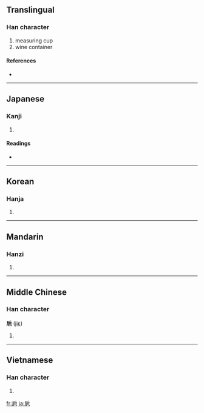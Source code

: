 {{also|卮}}
==Translingual==

===Han character===
{{Han char|rn=49|rad=己|as=04|sn=7|four=|canj=竹一日山 (HMAU)}}

# measuring cup
# wine container

====References====
* {{Han ref|kx=0327.040|dkj=08751|dj=0631.070|hdz=10069.270|uh=5DF5|ud=24053}}

----

==Japanese==

===Kanji===
{{ja-kanji|grade=|rs=己04}}

# {{defn|Japanese}}

====Readings====
* {{ja-readings|on=[[し]] (shi)|kun=[[さかずき]] (sakazuki)}}

----

==Korean==

===Hanja===
{{ko-hanja|hangeul=치|rv=chi|mr=ch'i}}

# {{defn|Korean|sort=己04}}

----

==Mandarin==

===Hanzi===
{{cmn-hanzi|pin=[[zhī]] ([[zhi1]])|wg=chih<sup>1</sup>}}

# {{defn|Mandarin|sort=己04}}

----

==Middle Chinese==

===Han character===
'''巵''' ([[jiɛ]])

# {{defn|Middle Chinese|sort=己04}}

----

==Vietnamese==

===Han character===
{{vi-hantu|[[chi]]|rs=己04}}

# {{defn|Vietnamese|sort=己04}}

[[fr:巵]]
[[ja:巵]]